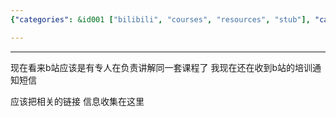 ```yaml
---
{"categories": &id001 ["bilibili", "courses", "resources", "stub"], "category": "Bilibili", "date": "2022-06-17 07:34:01", "description": "This article provides information and links about the 'Bilibili Up主启航计划', a program on the video-sharing platform bilibili. It covers various aspects of the program, including its objectives, eligibility criteria, benefits, and resources for potential participants.", "tags": *id001, "title": "bilibili up主启航计划"}

---
```


------

现在看来b站应该是有专人在负责讲解同一套课程了 我现在还在收到b站的培训通知短信

应该把相关的链接 信息收集在这里

